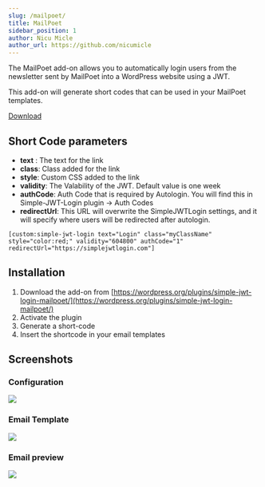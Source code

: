 ```yaml
---
slug: /mailpoet/
title: MailPoet
sidebar_position: 1
author: Nicu Micle
author_url: https://github.com/nicumicle
---
```



The MailPoet add-on allows you to automatically login users from the newsletter sent by MailPoet into a WordPress website using a JWT.

This add-on will generate short codes that can be used in your MailPoet templates.

<p class={styles.textCenter}>
    <a href="https://wordpress.org/plugins/simple-jwt-login-mailpoet" class={styles.btn}>Download</a>
</p>


## Short Code parameters

- **text** : The text for the link
- **class**: Class added for the link
- **style**: Custom CSS added to the link
- **validity**: The Valability of the JWT. Default value is one week
- **authCode**: Auth Code that is required by Autologin. You will find this in Simple-JWT-Login plugin -> Auth Codes
- **redirectUrl**: This URL will overwrite the SimpleJWTLogin settings, and it will specify where users will be redirected after autologin.


```
[custom:simple-jwt-login text="Login" class="myClassName" style="color:red;" validity="604800" authCode="1" redirectUrl="https://simplejwtlogin.com"]
```

## Installation

1. Download the add-on from [https://wordpress.org/plugins/simple-jwt-login-mailpoet/](https://wordpress.org/plugins/simple-jwt-login-mailpoet/)
2. Activate the plugin
3. Generate a short-code
4. Insert the shortcode in your email templates


## Screenshots

### Configuration
![](https://ps.w.org/simple-jwt-login-mailpoet/assets/screenshot-1.png)

### Email Template 
![](https://ps.w.org/simple-jwt-login-mailpoet/assets/screenshot-2.png)

### Email preview
![](https://ps.w.org/simple-jwt-login-mailpoet/assets/screenshot-3.png)